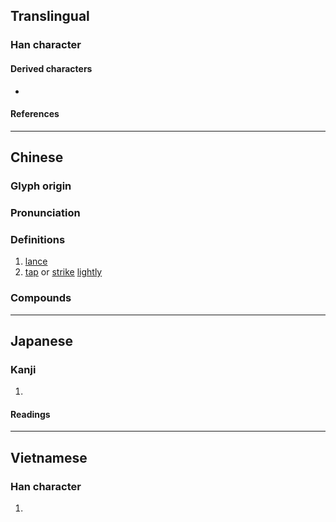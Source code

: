 {{also|戞}}
{{character info}}
{{character info|0x2F8B3}}
==Translingual==

===Han character===
{{Han char|rn=62|rad=戈|as=07|sn=11|four=10503|canj=MUI|ids=⿱𦣻戈}}

====Derived characters====
* {{l|mul|[[𢧖]], [[嘎]], [[𢟟]], [[𣼸]], [[𬫿]], [[𬲚]]([[𬳎]]), [[𦸘]]}}

====References====
{{Han ref|kx=0413.040|dkj=11598|dj=0755.300|hdz=21406.070|uh=621B}}
{{Han ref|uh=2F8B3}}

----

==Chinese==
{{zh-forms|alt=戞}}

===Glyph origin===
{{Han etym}}

===Pronunciation===
{{zh-pron
|m=jiá
|m-s=
|c=aat3,gaat3
|c-t=
|g=
|h=pfs=
|j=
|mb=
|md=
|mn=
|mn-t=
|w=
|x=
|mc=y
|oc=y
|ma=
|cat=n,v
}}

===Definitions===
{{zh-hanzi}}

# [[lance]]
# [[tap]] or [[strike]] [[lightly]]

===Compounds===
{{zh-der|戛玉鏘金|敲冰戛玉|摩戛|戛玉敲冰|戛然而止|戛戛|戛然|戛玉敲金|戛雲}}

----

==Japanese==

===Kanji===
{{ja-kanji|grade=|rs=戈07}}

# {{rfdef|ja|sort=戈07}}

====Readings====
{{ja-readings
|goon=けち
|kanon=かつ
|kun=ほこ
}}

----

==Vietnamese==

===Han character===
{{vi-readings|rs=戈07|reading=giát}}

# {{rfdef|vi|sort=戈07}}